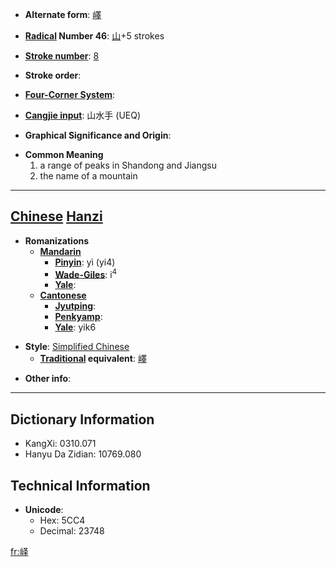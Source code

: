 * '''Alternate form''': [[嶧]]

* '''[[Wiktionary:Chinese radical index| Radical]] Number 46''': [[Wiktionary:Chinese radical index 山|山]]+5 strokes

* '''[[Wiktionary:Chinese total strokes index|Stroke number]]''': [[Wiktionary:Chinese total strokes index 8|8]]

* '''Stroke order''': 

* '''[[Wiktionary:Chinese four corner index|Four-Corner System]]''': 

* '''[[Wiktionary:Chinese Cangjie index|Cangjie input]]''': 山水手 (UEQ)

* '''Graphical Significance and Origin''': 

* '''Common Meaning'''
*#a range of peaks in Shandong and Jiangsu
*# the name of a mountain


----

== [[Chinese]] [[Hanzi]] ==

* '''Romanizations'''
** '''[[Mandarin]]'''
*** '''[[Pinyin]]''': yì (yi4)
*** '''[[Wade-Giles]]''': i<sup>4</sup>
*** '''[[Yale]]''': 
** '''[[Cantonese]]'''
*** '''[[Jyutping]]''':
*** '''[[Penkyamp]]''': 
*** '''[[Yale]]''': yik6

* '''Style''': [[Simplified Chinese]] 
** '''[[Traditional Chinese|Traditional]] equivalent''': [[嶧]]

* '''Other info''': 

----

== Dictionary Information ==

* KangXi: 0310.071
* Hanyu Da Zidian: 10769.080

== Technical Information ==

* '''Unicode''':
** Hex: 5CC4
** Decimal: 23748

[[fr:峄]]